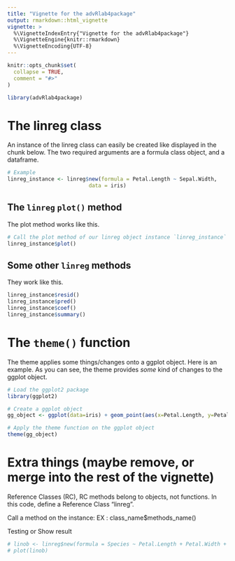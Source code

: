```yaml
---
title: "Vignette for the advRlab4package"
output: rmarkdown::html_vignette
vignette: >
  %\VignetteIndexEntry{"Vignette for the advRlab4package"}
  %\VignetteEngine{knitr::rmarkdown}
  %\VignetteEncoding{UTF-8}
---
```


```r
knitr::opts_chunk$set(
  collapse = TRUE,
  comment = "#>"
)
```

```r
library(advRlab4package)
```


# The linreg class
An instance of the linreg class can easily be created like displayed in the chunk below. The two required arguments are a formula class object, and a dataframe.

```r
# Example
linreg_instance <- linreg$new(formula = Petal.Length ~ Sepal.Width,
                          data = iris)
```


## The `linreg` `plot()` method
The plot method works like this.

```r
# Call the plot method of our linreg object instance `linreg_instance`
linreg_instance$plot()
```


## Some other `linreg` methods
They work like this.

```r
linreg_instance$resid()
linreg_instance$pred()
linreg_instance$coef()
linreg_instance$summary()

```


# The `theme()` function
The theme applies some things/changes onto a ggplot object. Here is an example. As you can see, the theme provides *some* kind of changes to the ggplot object.

```r
# Load the ggplot2 package
library(ggplot2)

# Create a ggplot object
gg_object <- ggplot(data=iris) + geom_point(aes(x=Petal.Length, y=Petal.Width))

# Apply the theme function on the ggplot object
theme(gg_object)
```




# Extra things (maybe remove, or merge into the rest of the vignette)

Reference Classes (RC), RC methods belong to objects, not functions.
In this code, define a Reference Class "linreg".


Call a method on the instance: 
EX : class_name$methods_name()


Testing or Show result 
```r
# linob <- linreg$new(formula = Species ~ Petal.Length + Petal.Width + Sepal.Length + Sepal.Width, data=iris |> dplyr::mutate(Species = as.numeric(Species)))
# plot(linob)
```

